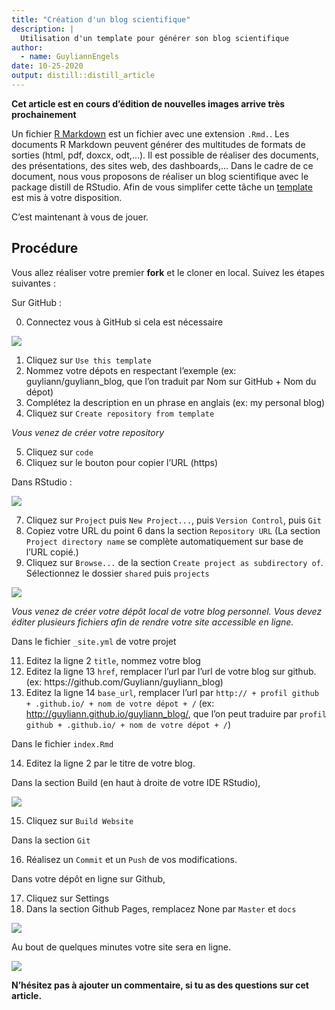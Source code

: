 ```yaml
---
title: "Création d'un blog scientifique"
description: |
  Utilisation d'un template pour générer son blog scientifique
author:
  - name: GuyliannEngels
date: 10-25-2020
output: distill::distill_article
---
```


**Cet article est en cours d'édition de nouvelles images arrive très prochainement**

Un fichier [R Markdown](https://rmarkdown.rstudio.com/index.html) est un fichier avec une extension `.Rmd.`. Les documents R Markdown peuvent générer des multitudes de formats de sorties (html, pdf, doxcx, odt,...). Il est possible de réaliser des documents, des présentations, des sites web, des dashboards,... Dans le cadre de ce document, nous vous proposons de réaliser un blog scientifique avec le package distill de RStudio. Afin de vous simplifer cette tâche un [template](http://biodatascience-course.sciviews.org/blog-template/) est mis à votre disposition.

C'est maintenant à vous de jouer.

## Procédure

Vous allez réaliser votre premier **fork** et le cloner en local. Suivez les étapes suivantes :

Sur GitHub :

0. Connectez vous à GitHub si cela est nécessaire

![](images/blog-guy-1.gif)

1. Cliquez sur `Use this template`
2. Nommez votre dépots en respectant l'exemple (ex: guyliann/guyliann_blog, que l'on traduit par Nom sur GitHub + Nom du dépot) 
3. Complétez la description en un phrase en anglais (ex:  my personal blog)
4. Cliquez sur `Create repository from template`

*Vous venez de créer votre repository*

5. Cliquez sur `code`
6. Cliquez sur le bouton pour copier l'URL (https)

Dans RStudio :

![](images/blog-guy-2.gif)

7. Cliquez sur `Project` puis `New Project...`, puis `Version Control`, puis `Git`
8. Copiez votre URL du point 6 dans la section `Repository URL` (La section `Project directory name` se complète automatiquement sur base de l'URL copié.)
9. Cliquez sur `Browse...` de la section `Create project as subdirectory of`. Sélectionnez le dossier `shared` puis `projects`

![](images/blog-guy-3.png)

*Vous venez de créer votre dépôt local de votre blog personnel. Vous devez éditer plusieurs fichiers afin de rendre votre site accessible en ligne.*


Dans le fichier `_site.yml` de votre projet

11. Editez la ligne 2 `title`, nommez votre blog
12. Editez la ligne 13 `href`, remplacer l'url par l'url de votre blog sur github. (ex: https://github.com/Guyliann/guyliann_blog)
13. Editez la ligne 14 `base_url`, remplacer l'url par `http:// + profil github + .github.io/ + nom de votre dépot + /` (ex: <http://guyliann.github.io/guyliann_blog/>, que l'on peut traduire par `profil github + .github.io/ + nom de votre dépot + /`)

Dans le fichier `index.Rmd`

14. Editez la ligne 2 par le titre de votre blog.

Dans la section Build (en haut à droite de votre IDE RStudio),

![](images/blog-guy-4.gif)

15. Cliquez sur `Build Website`

Dans la section `Git`

16. Réalisez un `Commit` et un `Push` de vos modifications.

Dans votre dépôt en ligne sur Github, 

17. Cliquez sur Settings 
18. Dans la section Github Pages, remplacez None par `Master` et `docs`

![](images/blog-guy-5.gif)

Au bout de quelques minutes votre site sera en ligne.

![](images/blog-guy-6.png)

**N'hésitez pas à ajouter un commentaire, si tu as des questions sur cet article.**
